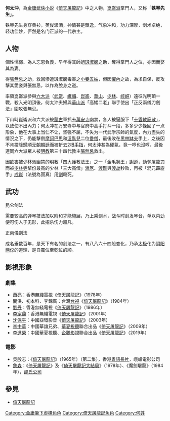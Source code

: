 {{金庸人物
|称呼=鐵琴先生何太沖
|姓名=何太沖
|绰号=鐵琴先生
|小说=[[倚天屠龙记|倚天屠龙记]]
|门派=[[崑崙派|崑崙派]]
|头衔=掌門
|师父=[[白鹿子|白鹿子]]
|徒弟=
|血缘=[[斑淑嫻|斑淑嫻]]（本為師姐，後為妻子）
|内功=
|轻功=
|武功=[[昆仑剑法|昆仑剑法]]<br>[[正兩儀劍法|正兩儀劍法]]
|兵器=[[劍|劍]]
}}
'''何太沖'''，為[[金庸|金庸]][[武俠小说|武俠小说]]《[[倚天屠龍記|倚天屠龍記]]》中之人物，[[崑崙派|崑崙派]]掌門人，又称「'''铁琴先生'''」。

铁琴先生身穿黄衫，英俊潇洒，神情甚是飘逸，气象冲和，功力深厚，剑术卓绝，轻功佳妙，俨然是名门正派的一代宗主。

== 人物 ==
個性懦弱、為人忘恩負義，早年得其師姐[[斑淑嫻|斑淑嫻]]之助，奪得掌門人之位，亦因而娶其為妻。

得[[張無忌|張無忌]]之助，救回慘遭斑淑嫻毒害之[[小妾|小妾]][[五姑|五姑]]，但因[[懼內|懼內]]之故，為求自保，反攻擊其愛妾與張無忌，以作為脫身之道。

率領崑崙派參與[[六大派|六大派]]（[[武當派|武當]]、[[峨嵋派|峨嵋]]、[[崑崙派|崑崙]]、[[華山派|華山]]、[[少林派|少林]]、[[崆峒派|崆峒]]）遠征光明頂一戰，殺入光明頂後，何太沖夫婦與[[華山派|華山派]]「高矮二老」聯手使出「正反兩儀刀劍法」圍攻張無忌。

下山時崑崙派和六大派被[[蒙古|蒙古]]軍抓去[[萬安寺|萬安寺]]幽禁，各人被逼服下「[[十香軟筋散|十香軟筋散]]」，以致使不出內力；何太冲在万安寺中与官府中高手打斗一段，多多少少挽回了一点形象，他在大事上当仁不让，坚强不屈，不失为一代武学宗師的氣度，內力盡失的情況之下，仍能擊倒[[摩訶巴思|摩訶巴思]]和[[溫臥兒|溫臥兒]]二位[[番僧|番僧]]，最後敗在[[黑林缽夫|黑林缽夫]]手上，之後因不肯投降歸順[[元朝|元朝]][[朝廷|朝廷]]而被斬去2根[[手指|手指]]，何太沖甚為硬氣，竟一哼也沒哼，最後連同六大派眾人被[[明教|明教]]第三十四代教主[[張無忌|張無忌]]救出。

因欲害被少林派幽禁的[[明教|明教]]「四大護教法王」之一「金毛獅王」[[謝遜|謝遜]]，劫奪[[屠龍刀|屠龍刀]]而被[[少林寺|少林寺]]輩份最高的少林「三大高僧」[[渡厄|渡厄]]、[[渡難|渡難]]與[[渡劫|渡劫]]秒敗，再被「混元霹靂手」[[成崑|成崑]]（法號為圓真）用[[劍|劍]]殺死。

==武功==
;昆仑剑法
需要较高的弹琴技法加以附和才能施展，乃上乘剑术，战斗时剑发琴音，单以内劲便可伤人于无形，此招杀伤力超凡。

;正兩儀劍法
成名垂数百年，是天下有名的剑法之一，有八八六十四般变化，乃承[[太极|太极]]化为[[阴|阴]][[阳|阳]][[两仪|两仪]]的道理，是自震位至乾位的顺。

==影視形象==
===劇集===

* [[蕭亮|蕭亮]]：香港[[無綫電視|無綫電視]]《[[倚天屠龍記_(1978年電視劇)|倚天屠龍記]]》（1978年）
* 關洪、初本科、李錦廣：台灣[[台視|台視]]《[[倚天屠龍記_(1984年電視劇)|倚天屠龍記]]》（1984年）
* [[劉丹_(香港)|劉丹]]：香港無綫電視《[[倚天屠龍記_(1986年電視劇)|倚天屠龍記]]》（1986年）
* [[李家鼎|李家鼎]]：香港無綫電視《[[倚天屠龍記_(2001年電視劇)|倚天屠龍記]]》（2001年）
* [[沈保平|沈保平]]：中國亞環影音《[[倚天屠龍記_(2003年電視劇)|倚天屠龍記]]》（2003年）
* [[李中華|李中華]]：中國華誼兄弟、[[华夏视听环球传媒|華夏視聽]]聯合出品《[[倚天屠龍記_(2009年電視劇)|倚天屠龍記]]》（2009年）
* [[李进荣|李進榮]]：中國華夏視聽、[[企鵝影視|企鵝影視]]聯合出品《[[倚天屠龍記_(2019年電視劇)|倚天屠龍記]]》（2019年）

===電影===
*吳殷志：《[[倚天屠龍記|倚天屠龍記]]》（1965年）（第二集），香港[[粵語長片|粵語長片]]，峨嵋電影公司
*[[詹森_(演員)|詹森]]：《[[倚天屠龍記|倚天屠龍記]]》及《[[倚天屠龍記大結局|倚天屠龍記大結局]]》（1978年）、《魔劍屠龍》（1984年），[[邵氏公司|邵氏公司]]

== 參見 ==
*[[倚天屠龍記|倚天屠龍記]]

[[Category:金庸筆下虛構角色|Category:金庸筆下虛構角色]]
[[Category:倚天屠龍記角色|Category:倚天屠龍記角色]]
[[Category:何姓|Category:何姓]]